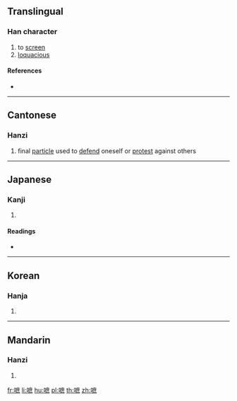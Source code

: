 {{character info/new}}
==Translingual==

===Han character===
{{Han char|rn=30|rad=口|as=11|sn=14|four=|canj=RITF|ids=⿰口庶}}

# to [[screen]]
# [[loquacious]]

====References====
* {{Han ref|kx=0204.240|dkj=04151|dj=0427.040|hdz=10678.060|uh=55FB|ud=22011}}

----

==Cantonese==

===Hanzi===
{{yue-hanzi|jyut=[[syu3]], [[ze1]]|y=syu3, je1}}

# final [[particle]] used to [[defend]] oneself or [[protest]] against others

----

==Japanese==

===Kanji===
{{ja-kanji|grade=|rs=口11}}

# {{defn|lang=ja|sort=口11}}

====Readings====
* {{ja-readings|on=[[しゃ]] (sha), [[しょ]] (sho)|kun=[[さえぎる]] (saegiru)}}

----

==Korean==

===Hanja===
{{ko-hanja|hangeul=차|rv=cha|mr=ch'a}}

# {{defn|lang=ko|sort=口11}}

----

==Mandarin==

===Hanzi===
{{cmn-hanzi|pin=[[zhē]] ([[zhe1]])|wg=che<sup>1</sup>}}

# {{defn|lang=cmn|sort=口11}}

[[fr:嗻]]
[[li:嗻]]
[[hu:嗻]]
[[pl:嗻]]
[[th:嗻]]
[[zh:嗻]]